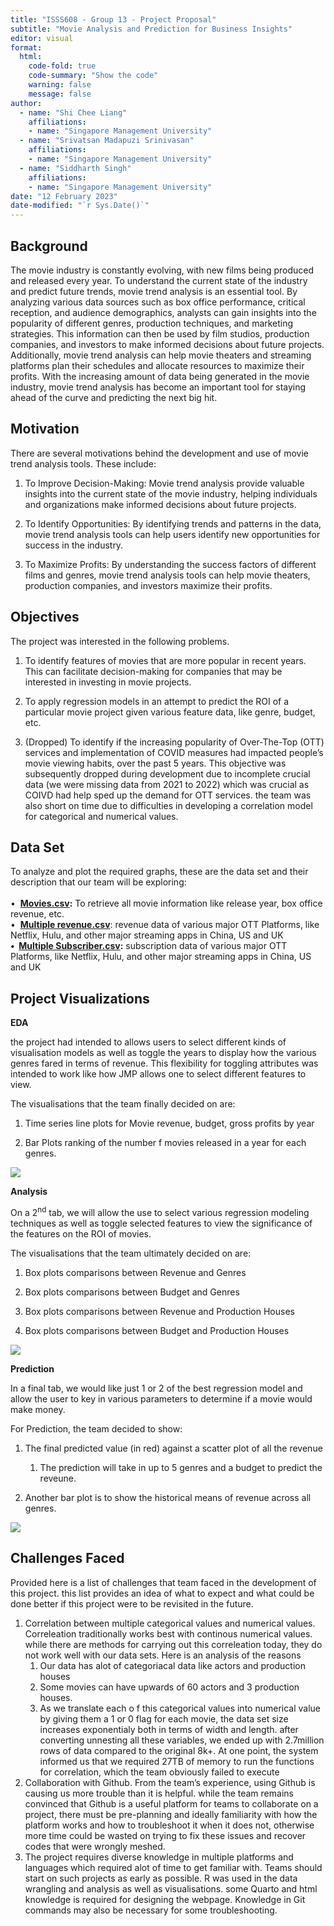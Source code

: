 ```yaml
---
title: "ISSS608 - Group 13 - Project Proposal"
subtitle: "Movie Analysis and Prediction for Business Insights"
editor: visual
format:
  html:
    code-fold: true
    code-summary: "Show the code"
    warning: false
    message: false
author:
  - name: "Shi Chee Liang"
    affiliations:
    - name: "Singapore Management University"
  - name: "Srivatsan Madapuzi Srinivasan"
    affiliations:
    - name: "Singapore Management University"
  - name: "Siddharth Singh"
    affiliations:
    - name: "Singapore Management University"
date: "12 February 2023"
date-modified: "`r Sys.Date()`"
---
```


## **Background**

The movie industry is constantly evolving, with new films being produced and released every year. To understand the current state of the industry and predict future trends, movie trend analysis is an essential tool. By analyzing various data sources such as box office performance, critical reception, and audience demographics, analysts can gain insights into the popularity of different genres, production techniques, and marketing strategies. This information can then be used by film studios, production companies, and investors to make informed decisions about future projects. Additionally, movie trend analysis can help movie theaters and streaming platforms plan their schedules and allocate resources to maximize their profits. With the increasing amount of data being generated in the movie industry, movie trend analysis has become an important tool for staying ahead of the curve and predicting the next big hit.

## **Motivation**

There are several motivations behind the development and use of movie trend analysis tools. These include:

1.  To Improve Decision-Making: Movie trend analysis provide valuable insights into the current state of the movie industry, helping individuals and organizations make informed decisions about future projects.

2.  To Identify Opportunities: By identifying trends and patterns in the data, movie trend analysis tools can help users identify new opportunities for success in the industry.

3.  To Maximize Profits: By understanding the success factors of different films and genres, movie trend analysis tools can help movie theaters, production companies, and investors maximize their profits.

## **Objectives**

The project was interested in the following problems.

1.  To identify features of movies that are more popular in recent years. This can facilitate decision-making for companies that may be interested in investing in movie projects.

2.  To apply regression models in an attempt to predict the ROI of a particular movie project given various feature data, like genre, budget, etc.

3.  (Dropped) To identify if the increasing popularity of Over-The-Top (OTT) services and implementation of COVID measures had impacted people's movie viewing habits, over the past 5 years. This objective was subsequently dropped during development due to incomplete crucial data (we were missing data from 2021 to 2022) which was crucial as COIVD had help sped up the demand for OTT services. the team was also short on time due to difficulties in developing a correlation model for categorical and numerical values.

## **Data Set**

To analyze and plot the required graphs, these are the data set and their description that our team will be exploring:\
\
•  [**Movies.csv**](https://www.kaggle.com/datasets/akshaypawar7/millions-of-movies)**:** To retrieve all movie information like release year, box office revenue, etc.\
•  [**Multiple revenue.csv**](https://www.kaggle.com/datasets/akshaypawar7/millions-of-movies): revenue data of various major OTT Platforms, like Netflix, Hulu, and other major streaming apps in China, US and UK\
**•  [Multiple Subscriber.csv](https://www.kaggle.com/datasets/akshaypawar7/millions-of-movies):** subscription data of various major OTT Platforms, like Netflix, Hulu, and other major streaming apps in China, US and UK

## **Project Visualizations**

**EDA**

the project had intended to allows users to select different kinds of visualisation models as well as toggle the years to display how the various genres fared in terms of revenue. This flexibility for toggling attributes was intended to work like how JMP allows one to select different features to view.

The visualisations that the team finally decided on are:

1.  Time series line plots for Movie revenue, budget, gross profits by year

2.  Bar Plots ranking of the number f movies released in a year for each genres.

![](images/image-1727258532.png)

**Analysis**

On a 2^nd^ tab, we will allow the use to select various regression modeling techniques as well as toggle selected features to view the significance of the features on the ROI of movies.

The visualisations that the team ultimately decided on are:

1.  Box plots comparisons between Revenue and Genres

2.  Box plots comparisons between Budget and Genres

3.  Box plots comparisons between Revenue and Production Houses

4.  Box plots comparisons between Budget and Production Houses

![](images/image-407610073.png)

**Prediction**

In a final tab, we would like just 1 or 2 of the best regression model and allow the user to key in various parameters to determine if a movie would make money.

For Prediction, the team decided to show:

1.  The final predicted value (in red) against a scatter plot of all the revenue

    1.  The prediction will take in up to 5 genres and a budget to predict the reveune.

2.  Another bar plot is to show the historical means of revenue across all genres.

![](images/image-713648296.png)

## Challenges Faced

Provided here is a list of challenges that team faced in the development of this project. this list provides an idea of what to expect and what could be done better if this project were to be revisited in the future.

1.  Correlation between multiple categorical values and numerical values. Correleation traditionally works best with continous numerical values. while there are methods for carrying out this correleation today, they do not work well with our data sets. Here is an analysis of the reasons
    1.  Our data has alot of categoriacal data like actors and production houses
    2.  Some movies can have upwards of 60 actors and 3 production houses.
    3.  As we translate each o f this categorical values into numerical value by giving them a 1 or 0 flag for each movie, the data set size increases exponentialy both in terms of width and length. after converting unnesting all these variables, we ended up with 2.7million rows of data compared to the original 8k+. At one point, the system informed us that we required 27TB of memory to run the functions for correlation, which the team obviously failed to execute
2.  Collaboration with Github. From the team's experience, using Github is causing us more trouble than it is helpful. while the team remains convinced that Github is a useful platform for teams to collaborate on a project, there must be pre-planning and ideally familiarity with how the platform works and how to troubleshoot it when it does not, otherwise more time could be wasted on trying to fix these issues and recover codes that were wrongly meshed.
3.  The project requires diverse knowledge in multiple platforms and languages which required alot of time to get familiar with. Teams should start on such projects as early as possible. R was used in the data wrangling and analysis as well as visualisations. some Quarto and html knowledge is required for designing the webpage. Knowledge in Git commands may also be necessary for some troubleshooting.
